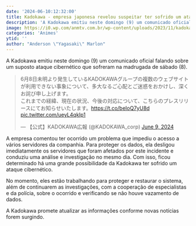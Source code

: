 ```yaml
---
date: '2024-06-10:12:32:00'
title: Kadokawa - empresa japonesa revelou suspeitar ter sofrido um ataque cibernético
description: 'A Kadokawa emitiu neste domingo (9) um comunicado oficial falando sobre um suposto ataque cibernético que sofreram na madrugada de sábado (8).'
image: https://i0.wp.com/anmtv.com.br/wp-content/uploads/2023/11/kadokawa-logo.jpg?w=800&ssl=1
categories: 'Animes'
ytid: ''
author: "Anderson \"Yagasaki\" Marlon"
---
```


A Kadokawa emitiu neste domingo (9) um comunicado oficial falando sobre um suposto ataque cibernético que sofreram na madrugada de sábado (8).

<blockquote class="twitter-tweet"><p lang="ja" dir="ltr">6月8日未明より発生しているKADOKAWAグループの複数のウェブサイトが利用できない事象について、多大なるご心配とご迷惑をおかけし、深くお詫び申し上げます。<br>これまでの経緯、現在の状況、今後の対応について、こちらのプレスリリースにてお知らせいたします。<a href="https://t.co/beIoQ7yU8d">https://t.co/beIoQ7yU8d</a> <a href="https://t.co/ueyL4qkIp1">pic.twitter.com/ueyL4qkIp1</a></p>&mdash; 【公式】KADOKAWA広報 (@KADOKAWA_corp) <a href="https://twitter.com/KADOKAWA_corp/status/1799610738274951529?ref_src=twsrc%5Etfw">June 9, 2024</a></blockquote> <script async src="https://platform.twitter.com/widgets.js" charset="utf-8"></script>

A empresa comentou ter ocorrido um problema que impediu o acesso a vários servidores da companhia. Para proteger os dados, ela desligou imediatamente os servidores que foram afetados por este incidente e conduziu uma análise e investigação no mesmo dia. Com isso, ficou determinado há uma grande possibilidade da Kadokawa ter sofrido um ataque cibernético.

No momento, eles estão trabalhando para proteger e restaurar o sistema, além de continuarem as investigações, com a cooperação de especialistas e da polícia, sobre o ocorrido e verificando se não houve vazamento de dados.

A Kadokawa promete atualizar as informações conforme novas notícias forem surgindo.
